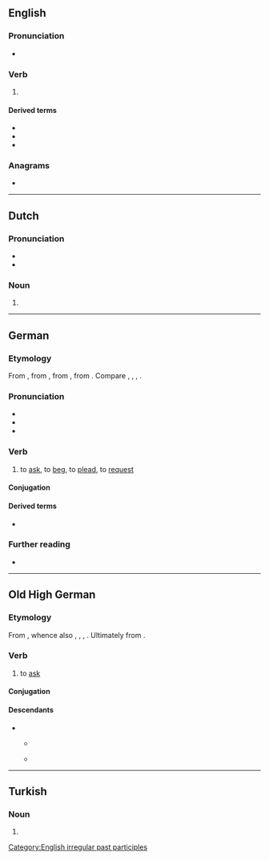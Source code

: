 {{also|Bitten}}
==English==

===Pronunciation===
* {{IPA|en|/ˈbɪtən/|/ˈbɪtn̩/}}
*: {{rhymes|en|ɪtən}}

===Verb===
{{head|en|verb form}}

# {{inflection of|en|bite||past|part}}
#: {{ux|en|My dog has never '''bitten''' anyone before.}}

====Derived terms====
* {{l|en|bittenness}}
* {{l|en|once bitten, twice shy}}
* {{l|en|unbitten}}

===Anagrams===
* {{anagrams|en|a=beintt|BITNET|bettin'}}

[[Category:English irregular past participles]]

----

==Dutch==

===Pronunciation===
* {{audio|nl|Nl-bitten.ogg|Audio}}
* {{rhymes|nl|ɪtən}}

===Noun===
{{head|nl|noun plural form}}

# {{nl-noun form of|pl|bit}}

----

==German==

===Etymology===
{{root|de|ine-pro|*gʷʰedʰ-}}
From {{inh|de|gmh|}}, from {{inh|de|goh|bitten}}, from {{inh|de|gem-pro|*bidjaną}}, from {{der|de|ine-pro|*gʷʰedʰ-}}. Compare {{cog|nds|bidden}}, {{cog|nl|bidden}}, {{cog|en|bid}}, {{cog|da|bede}}.

===Pronunciation===
* {{IPA|de|/ˈbɪtn̩/|/ˈbɪtən/}}
* {{audio|de|De-bitten.ogg|audio}}
* {{audio|de|De-at-bitten.ogg|audio (Austria)}}

===Verb===
{{de-verb-strong|class=5|bittet|bat|gebeten|past subjunctive=bäte}}

# {{lb|de|transitive|or|intransitive}} to [[ask]], to [[beg]], to [[plead]], to [[request]]
#: {{ux|de|Wir lieben euch–Entschuldigt–Wir '''bitten''' um Verzeihung–Vielen Dank|We love you, we're sorry, please forgive us, much thanks.}}

====Conjugation====
{{de-conj-strong|bitt|bat|gebeten|h|e||bät|a}}

====Derived terms====
* {{l|de|abbitten}}

===Further reading===
* {{R:Duden}}

----

==Old High German==

===Etymology===
{{root|goh|ine-pro|*gʷʰedʰ-}}
From {{inh|goh|gem-pro|*bidjaną}}, whence also {{cog|osx|biddian}}, {{cog|ang|biddan}}, {{cog|non|biðja}}, {{cog|got|𐌱𐌹𐌳𐌾𐌰𐌽}}. Ultimately from {{der|goh|ine-pro|*gʷʰedʰ-}}.

===Verb===
{{goh-verb}}

# to [[ask]]

====Conjugation====
{{goh-conj-st|class=5|bitt|bat|bāt|bët|impr=bitti}}

====Descendants====
* {{desc|gmh|bitten}}
** {{desc|bar|-}}
**: {{desc|cim|pittan}}
**: {{desc|mhn|pitten}}
** {{desc|de|bitten}}

----

==Turkish==

===Noun===
{{head|tr|noun form}}

# {{inflection of|tr|bit||abl|s}}